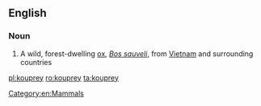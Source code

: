 ==English==

===Noun===
{{wikipedia}}
{{en-noun}}

# A wild, forest-dwelling [[ox]], ''[[Bos sauveli]]'', from [[Vietnam]] and surrounding countries
[[Category:en:Mammals]]

[[pl:kouprey]]
[[ro:kouprey]]
[[ta:kouprey]]